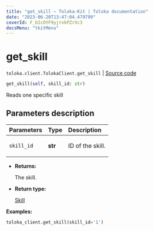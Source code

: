 ```yaml
---
title: "get_skill — Toloka-Kit | Toloka documentation"
date: "2023-06-20T13:47:04.479799"
coverId: F_bIcOYF9yjrxkPZrXc3
docsMenu: "tkitMenu"
---
```


# get_skill

`toloka.client.TolokaClient.get_skill` | [Source code](https://github.com/Toloka/toloka-kit/blob/v1.2.0/src/client/__init__.py#L2209)

```python
get_skill(self, skill_id: str)
```

Reads one specific skill

## Parameters description

| Parameters | Type | Description |
| :----------| :----| :-----------|
`skill_id`|**str**|<p>ID of the skill.</p>

* **Returns:**

  The skill.

* **Return type:**

  [Skill](/docs/toloka-kit/reference/toloka.client.skill.Skill)

**Examples:**

```python
toloka_client.get_skill(skill_id='1')
```